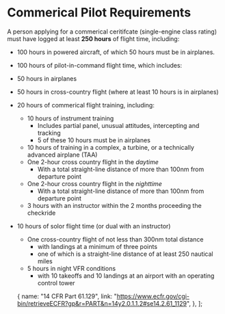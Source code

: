 
# Commerical Pilot Requirements

A person applying for a commerical ceritifcate (single-engine class rating) must have logged at least **250 hours** of
flight time, including:

- 100 hours in powered aircraft, of which 50 hours must be in airplanes.
- 100 hours of pilot-in-command flight time, which includes:
- 50 hours in airplanes
- 50 hours in cross-country flight (where at least 10 hours is in airplanes)
- 20 hours of commerical flight training, including:
  - 10 hours of instrument training
    - Includes partial panel, unusual attitudes, intercepting and tracking
    - 5 of these 10 hours must be in airplanes
  - 10 hours of training in a complex, a turbine, or a technically advanced airplane (TAA)
  - One 2-hour cross country flight in the _daytime_
    - With a total straight-line distance of more than 100nm from departure point
  - One 2-hour cross country flight in the _nighttime_
    - With a total straight-line distance of more than 100nm from departure point
  - 3 hours with an instructor within the 2 months proceeding the checkride
- 10 hours of solor flight time (or dual with an instructor)
  - One cross-country flight of not less than 300nm total distance
    - with landings at a minimum of three points
    - one of which is a straight-line distance of at least 250 nautical miles
  - 5 hours in night VFR conditions
    - with 10 takeoffs and 10 landings at an airport with an operating control tower

  {
    name: "14 CFR Part 61.129",
    link: "https://www.ecfr.gov/cgi-bin/retrieveECFR?gp&r=PART&n=14y2.0.1.1.2#se14.2.61_1129",
  },
];
